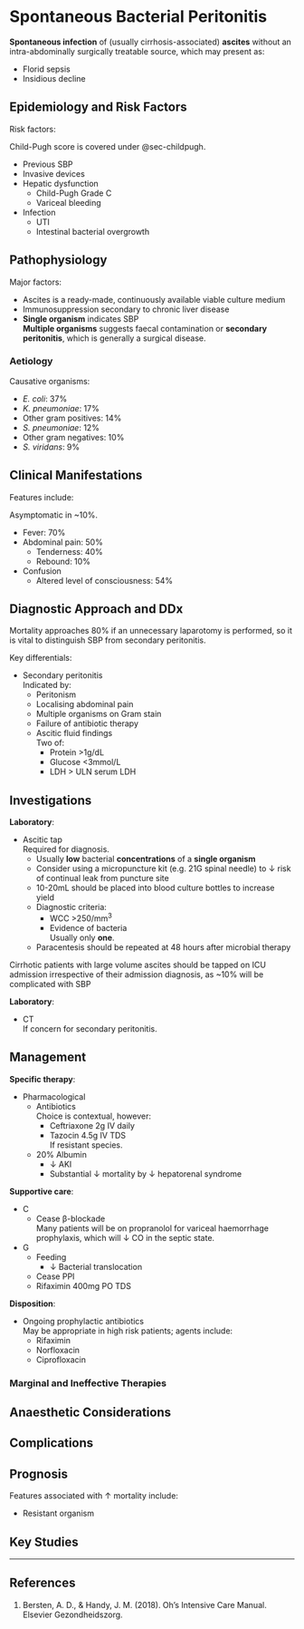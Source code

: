 # Spontaneous Bacterial Peritonitis

**Spontaneous infection** of (usually cirrhosis-associated) **ascites** without an intra-abdominally surgically treatable source, which may present as:

* Florid sepsis
* Insidious decline

## Epidemiology and Risk Factors

Risk factors:

:::column-margin
Child-Pugh score is covered under @sec-childpugh.
:::

* Previous SBP
* Invasive devices
* Hepatic dysfunction
	* Child-Pugh Grade C
	* Variceal bleeding
* Infection
	* UTI
	* Intestinal bacterial overgrowth

## Pathophysiology

Major factors:

* Ascites is a ready-made, continuously available viable culture medium
* Immunosuppression secondary to chronic liver disease
* **Single organism** indicates SBP\
**Multiple organisms** suggests faecal contamination or **secondary peritonitis**, which is generally a surgical disease.


### Aetiology

Causative organisms:

* *E. coli*: 37%
* *K. pneumoniae*: 17%
* Other gram positives: 14%
* *S. pneumoniae*: 12%
* Other gram negatives: 10%
* *S. viridans*: 9%

## Clinical Manifestations

Features include:

:::column-margin
Asymptomatic in ~10%.
:::

* Fever: 70%
* Abdominal pain: 50%
	* Tenderness: 40%
	* Rebound: 10%
* Confusion
	* Altered level of consciousness: 54%


## Diagnostic Approach and DDx

:::caution
Mortality approaches 80% if an unnecessary laparotomy is performed, so it is vital to distinguish SBP from secondary peritonitis.
:::

Key differentials:

* Secondary peritonitis\
Indicated by:
	* Peritonism
	* Localising abdominal pain
	* Multiple organisms on Gram stain
	* Failure of antibiotic therapy
	* Ascitic fluid findings\
	Two of:
		* Protein >1g/dL
		* Glucose <3mmol/L
		* LDH > ULN serum LDH


## Investigations

**Laboratory**:

* Ascitic tap\
Required for diagnosis.
	* Usually **low** bacterial **concentrations** of a **single organism**
	* Consider using a micropuncture kit (e.g. 21G spinal needle) to ↓ risk of continual leak from puncture site
	* 10-20mL should be placed into blood culture bottles to increase yield
	* Diagnostic criteria:
		* WCC >250/mm^3^
		* Evidence of bacteria\
		Usually only **one**.
	* Paracentesis should be repeated at 48 hours after microbial therapy

:::column-margin
Cirrhotic patients with large volume ascites should be tapped on ICU admission irrespective of their admission diagnosis, as ~10% will be complicated with SBP
:::

**Laboratory**:

* CT\
If concern for secondary peritonitis.

## Management

**Specific therapy**:

* Pharmacological
	* Antibiotics\
	Choice is contextual, however:
		* Ceftriaxone 2g IV daily
		* Tazocin 4.5g IV TDS\
		If resistant species.
	* 20% Albumin
		* ↓ AKI
		* Substantial ↓ mortality by ↓ hepatorenal syndrome

**Supportive care**:

* C
	* Cease β-blockade\
	Many patients will be on propranolol for variceal haemorrhage prophylaxis, which will ↓ CO in the septic state.
* G
	* Feeding
		* ↓ Bacterial translocation
	* Cease PPI
	* Rifaximin 400mg PO TDS


**Disposition**:

* Ongoing prophylactic antibiotics\
May be appropriate in high risk patients; agents include:
	* Rifaximin
	* Norfloxacin
	* Ciprofloxacin


### Marginal and Ineffective Therapies

## Anaesthetic Considerations

## Complications

## Prognosis

Features associated with ↑ mortality include:

* Resistant organism

## Key Studies


---

## References

1. Bersten, A. D., & Handy, J. M. (2018). Oh’s Intensive Care Manual. Elsevier Gezondheidszorg.